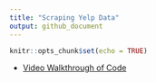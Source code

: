 ```yaml
---
title: "Scraping Yelp Data"
output: github_document
---
```


```r
knitr::opts_chunk$set(echo = TRUE)
```


- [Video Walkthrough of Code](https://northwestern.hosted.panopto.com/Panopto/Pages/Viewer.aspx?id=c16a7478-05c0-4274-b1b5-aaf4005bbdd2)  


